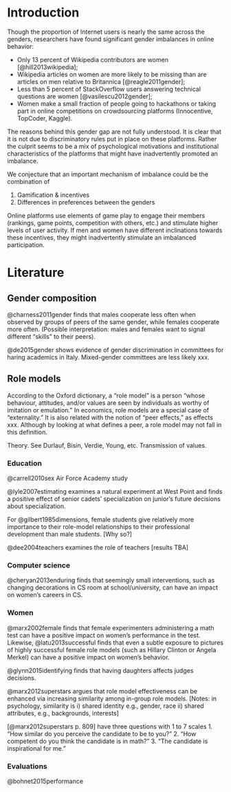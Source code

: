 
Introduction
============

Though the proportion of Internet users is nearly the same across the genders, researchers have found significant gender imbalances in online behavior:


- Only 13 percent of Wikipedia contributors are women [@hill2013wikipedia];
- Wikipedia articles on women are more likely to be missing than are articles on men relative to Britannica [@reagle2011gender];
- Less than 5 percent of StackOverflow users answering technical questions are women [@vasilescu2012gender];
- Women make a small fraction of people going to hackathons or taking part in online competitions on crowdsourcing platforms (Innocentive, TopCoder, Kaggle).

The reasons behind this gender gap are not fully understood. It is clear that it is not due to discriminatory rules put in place on these platforms. Rather the culprit seems to be a mix of psychological motivations and institutional characteristics of the platforms that might have inadvertently promoted an imbalance.

We conjecture that an important mechanism of imbalance could be the combination of

1. Gamification & incentives
2. Differences in preferences between the genders

Online platforms use elements of game play to engage their members (rankings, game points, competition with others, etc.) and stimulate higher levels of user activity. If men and women have different inclinations towards these incentives, they might inadvertently stimulate an imbalanced participation.


Literature
===========

Gender composition
------------------

@charness2011gender finds that males cooperate less often when observed by groups of peers of the same gender, while females cooperate more often. (Possible interpretation: males and females want to signal different "skills" to their peers). 


@de2015gender shows evidence of gender discrimination in committees for haring academics in Italy. Mixed-gender committees are less likely xxx.

Role models
------------

According to the Oxford dictionary, a "role model" is a person "whose behaviour, attitudes, and/or values are seen by individuals as worthy of imitation or emulation." In economics, role models are a special case of "externality." It is also related with the notion of "peer effects," as effects xxx. Although by looking at what defines a peer, a role model may not fall in this definition.

Theory. See Durlauf, Bisin, Verdie, Young, etc. Transmission of values.

### Education

@carrell2010sex Air Force Academy study

@lyle2007estimating examines a natural experiment at West Point and finds a positive effect of senior cadets' specialization on junior's future decisions about specialization. 

For @gilbert1985dimensions, female students give relatively more importance to their role-model relationships to their professional development than male students. [Why so?]

@dee2004teachers examines the role of teachers [results TBA]

### Computer science

@cheryan2013enduring finds that seemingly small interventions, such as changing decorations in CS room at school/university, can have an impact on women's careers in CS.

### Women

@marx2002female finds that female experimenters administering a math test can have a positive impact on women's performance in the test. Likewise, @latu2013successful finds that even a subtle exposure to pictures of highly successful female role models (such as Hillary Clinton or Angela Merkel) can have a positive impact on women's behavior.


@glynn2015identifying finds that having daughters affects judges decisions.


@marx2012superstars argues that role model effectiveness can be enhanced via increasing similarity among in-group role models. [Notes: in psychology, similarity is i) shared identity e.g., gender, race ii) shared attributes, e.g., backgrounds, interests]

[@marx2012superstars p. 809] have three questions with 1 to 7 scales 
1. "How similar do you perceive the candidate to be to you?"
2. "How competent do you think the candidate is in math?"
3. “The candidate is inspirational for me.”
	 
### Evaluations

@bohnet2015performance


